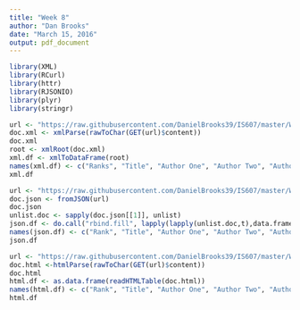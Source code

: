 ```yaml
---
title: "Week 8"
author: "Dan Brooks"
date: "March 15, 2016"
output: pdf_document
---
```

```r
library(XML)
library(RCurl)
library(httr)
library(RJSONIO)
library(plyr)
library(stringr)
```

```r
url <- "https://raw.githubusercontent.com/DanielBrooks39/IS607/master/Week%208/books.xml"
doc.xml <- xmlParse(rawToChar(GET(url)$content))
doc.xml
root <- xmlRoot(doc.xml)
xml.df <- xmlToDataFrame(root)
names(xml.df) <- c("Ranks", "Title", "Author One", "Author Two", "Author Three", "ISBN", "Publisher", "Year", "Book Type", "Used Price", "New Price", "Website")
xml.df
```

```r
url <- "https://raw.githubusercontent.com/DanielBrooks39/IS607/master/Week%208/books.json"
doc.json <- fromJSON(url)
doc.json
unlist.doc <- sapply(doc.json[[1]], unlist)
json.df <- do.call("rbind.fill", lapply(lapply(unlist.doc,t),data.frame, stringAsFactors = FALSE))
names(json.df) <- c("Rank", "Title", "Author One", "Author Two", "Author Three", "ISBN", "Publisher", "Year", "Book Type", "Used Price", "New Price", "Website")
json.df
```

```r
url <- "https://raw.githubusercontent.com/DanielBrooks39/IS607/master/Week%208/books.html"
doc.html <-htmlParse(rawToChar(GET(url)$content))
doc.html
html.df <- as.data.frame(readHTMLTable(doc.html))
names(html.df) <- c("Rank", "Title", "Author One", "Author Two", "Author Three", "ISBN", "Publisher", "Year", "Book Type", "Used Price", "New Price", "Website")
html.df
```
